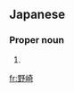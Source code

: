 ==Japanese==
{{ja-kanjitab|の|さき|k2=ざき|yomi=k|r=y}}

===Proper noun===
{{ja-pos|proper|のざき}}

# {{surname|lang=ja|sort=のざき}}

[[fr:野崎]]